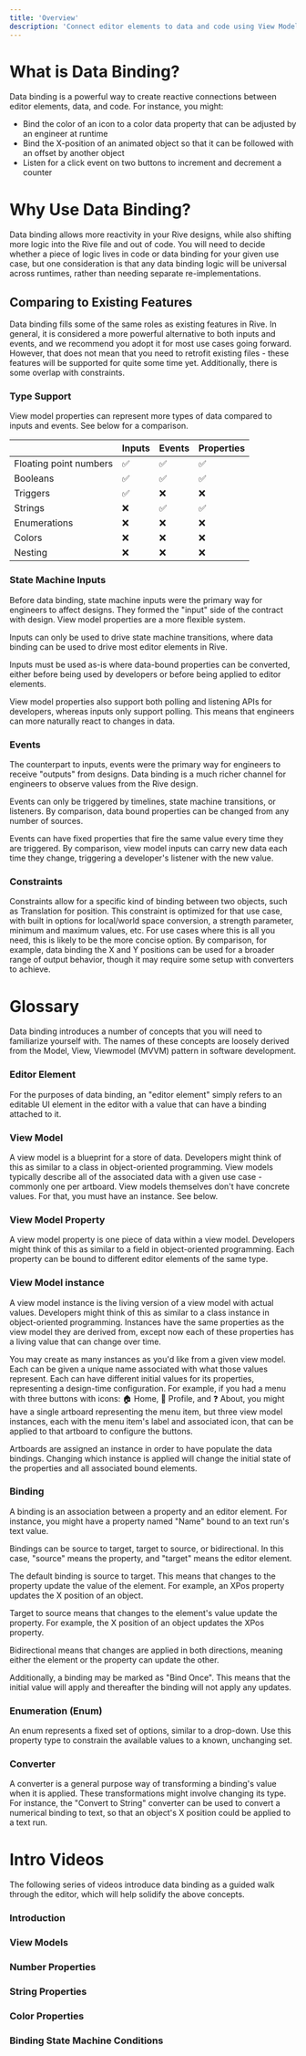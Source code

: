 ```yaml
---
title: 'Overview'
description: 'Connect editor elements to data and code using View Models'
---
```



# What is Data Binding?

Data binding is a powerful way to create reactive connections between editor elements, data, and code. For instance, you might:
- Bind the color of an icon to a color data property that can be adjusted by an engineer at runtime
- Bind the X-position of an animated object so that it can be followed with an offset by another object
- Listen for a click event on two buttons to increment and decrement a counter

# Why Use Data Binding?

Data binding allows more reactivity in your Rive designs, while also shifting more logic into the Rive file and out of code. You will need to decide whether a piece of logic lives in code or data binding for your given use case, but one consideration is that any data binding logic will be universal across runtimes, rather than needing separate re-implementations.

## Comparing to Existing Features

Data binding fills some of the same roles as existing features in Rive. In general, it is considered a more powerful alternative to both inputs and events, and we recommend you adopt it for most use cases going forward. However, that does not mean that you need to retrofit existing files - these features will be supported for quite some time yet. Additionally, there is some overlap with constraints.

### Type Support
View model properties can represent more types of data compared to inputs and events. See below for a comparison.

|                        | Inputs | Events | Properties |
|------------------------|--------|--------|------------|
| Floating point numbers | ✅     | ✅     | ✅          |
| Booleans               | ✅     | ✅     | ✅          |
| Triggers               | ✅     | ❌     | ❌          |
| Strings                | ❌     | ✅     | ✅          |
| Enumerations           | ❌     | ❌     | ❌          |
| Colors                 | ❌     | ❌     | ❌          |
| Nesting                | ❌     | ❌     | ❌          |

### State Machine Inputs

Before data binding, state machine inputs were the primary way for engineers to affect designs. They formed the "input" side of the contract with design. View model properties are a more flexible system. 

Inputs can only be used to drive state machine transitions, where data binding can be used to drive most editor elements in Rive.

Inputs must be used as-is where data-bound properties can be converted, either before being used by developers or before being applied to editor elements.

View model properties also support both polling and listening APIs for developers, whereas inputs only support polling. This means that engineers can more naturally react to changes in data.

### Events

The counterpart to inputs, events were the primary way for engineers to receive "outputs" from designs. Data binding is a much richer channel for engineers to observe values from the Rive design.

Events can only be triggered by timelines, state machine transitions, or listeners. By comparison, data bound properties can be changed from any number of sources.

Events can have fixed properties that fire the same value every time they are triggered. By comparison, view model inputs can carry new data each time they change, triggering a developer's listener with the new value.

### Constraints

Constraints allow for a specific kind of binding between two objects, such as Translation for position. This constraint is optimized for that use case, with built in options for local/world space conversion, a strength parameter, minimum and maximum values, etc. For use cases where this is all you need, this is likely to be the more concise option. By comparison, for example, data binding the X and Y positions can be used for a broader range of output behavior, though it may require some setup with converters to achieve.

# Glossary

Data binding introduces a number of concepts that you will need to familiarize yourself with. The names of these concepts are loosely derived from the Model, View, Viewmodel (MVVM) pattern in software development.

### Editor Element

For the purposes of data binding, an "editor element" simply refers to an editable UI element in the editor with a value that can have a binding attached to it.

### View Model

A view model is a blueprint for a store of data. Developers might think of this as similar to a class in object-oriented programming. View models typically describe all of the associated data with a given use case - commonly one per artboard. View models themselves don't have concrete values. For that, you must have an instance. See below.

### View Model Property

A view model property is one piece of data within a view model. Developers might think of this as similar to a field in object-oriented programming. Each property can be bound to different editor elements of the same type.

### View Model instance

A view model instance is the living version of a view model with actual values. Developers might think of this as similar to a class instance in object-oriented programming. Instances have the same properties as the view model they are derived from, except now each of these properties has a living value that can change over time.

You may create as many instances as you'd like from a given view model. Each can be given a unique name associated with what those values represent. Each can have different initial values for its properties, representing a design-time configuration. For example, if you had a menu with three buttons with icons: 🏠 Home, 👤 Profile, and ❓ About, you might have a single artboard representing the menu item, but three view model instances, each with the menu item's label and associated icon, that can be applied to that artboard to configure the buttons.

Artboards are assigned an instance in order to have populate the data bindings. Changing which instance is applied will change the initial state of the properties and all associated bound elements.

### Binding

A binding is an association between a property and an editor element. For instance, you might have a property named "Name" bound to an text run's text value.

Bindings can be source to target, target to source, or bidirectional. In this case, "source" means the property, and "target" means the editor element.

The default binding is source to target. This means that changes to the property update the value of the element. For example, an XPos property updates the X position of an object.

Target to source means that changes to the element's value update the property. For example, the X position of an object updates the XPos property.

Bidirectional means that changes are applied in both directions, meaning either the element or the property can update the other.

Additionally, a binding may be marked as "Bind Once". This means that the initial value will apply and thereafter the binding will not apply any updates.

### Enumeration (Enum)

An enum represents a fixed set of options, similar to a drop-down. Use this property type to constrain the available values to a known, unchanging set.

### Converter

A converter is a general purpose way of transforming a binding's value when it is applied. These transformations might involve changing its type. For instance, the "Convert to String" converter can be used to convert a numerical binding to text, so that an object's X position could be applied to a text run.

# Intro Videos

The following series of videos introduce data binding as a guided walk through the editor, which will help solidify the above concepts.

### Introduction
<YouTube id="eqaxhkroDXk" />

### View Models
<YouTube id="WSkg8kgTR20" />

### Number Properties
<YouTube id="Czw9oNtSX6Q" />

### String Properties
<YouTube id="qJRrSmz-W48" />

### Color Properties
<YouTube id="TSEiU1zpSL0" />

### Binding State Machine Conditions
<YouTube id="VJ9jk0RLc-s" />
